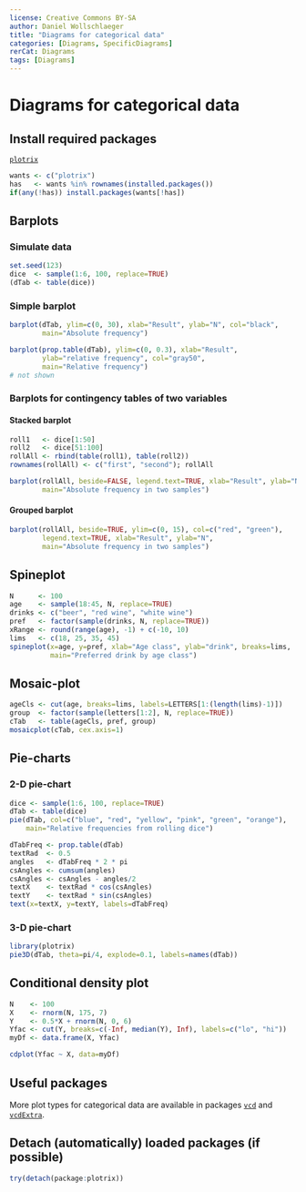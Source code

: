 ```yaml
---
license: Creative Commons BY-SA
author: Daniel Wollschlaeger
title: "Diagrams for categorical data"
categories: [Diagrams, SpecificDiagrams]
rerCat: Diagrams
tags: [Diagrams]
---
```


Diagrams for categorical data
=========================

Install required packages
-------------------------

[`plotrix`](http://cran.r-project.org/package=plotrix)

```r
wants <- c("plotrix")
has   <- wants %in% rownames(installed.packages())
if(any(!has)) install.packages(wants[!has])
```

Barplots
-------------------------

### Simulate data
    
```r
set.seed(123)
dice  <- sample(1:6, 100, replace=TRUE)
(dTab <- table(dice))
```

###  Simple barplot

```r
barplot(dTab, ylim=c(0, 30), xlab="Result", ylab="N", col="black",
        main="Absolute frequency")
```

```r
barplot(prop.table(dTab), ylim=c(0, 0.3), xlab="Result",
        ylab="relative frequency", col="gray50",
		main="Relative frequency")
# not shown
```

### Barplots for contingency tables of two variables

#### Stacked barplot

```r
roll1   <- dice[1:50]
roll2   <- dice[51:100]
rollAll <- rbind(table(roll1), table(roll2))
rownames(rollAll) <- c("first", "second"); rollAll

barplot(rollAll, beside=FALSE, legend.text=TRUE, xlab="Result", ylab="N",
        main="Absolute frequency in two samples")
```

#### Grouped barplot

```r
barplot(rollAll, beside=TRUE, ylim=c(0, 15), col=c("red", "green"),
        legend.text=TRUE, xlab="Result", ylab="N",
        main="Absolute frequency in two samples")
```

Spineplot
-------------------------

```r
N      <- 100
age    <- sample(18:45, N, replace=TRUE)
drinks <- c("beer", "red wine", "white wine")
pref   <- factor(sample(drinks, N, replace=TRUE))
xRange <- round(range(age), -1) + c(-10, 10)
lims   <- c(18, 25, 35, 45)
spineplot(x=age, y=pref, xlab="Age class", ylab="drink", breaks=lims,
          main="Preferred drink by age class")
```

Mosaic-plot
-------------------------

```r
ageCls <- cut(age, breaks=lims, labels=LETTERS[1:(length(lims)-1)])
group  <- factor(sample(letters[1:2], N, replace=TRUE))
cTab   <- table(ageCls, pref, group)
mosaicplot(cTab, cex.axis=1)
```

Pie-charts
-------------------------

### 2-D pie-chart

```r
dice <- sample(1:6, 100, replace=TRUE)
dTab <- table(dice)
pie(dTab, col=c("blue", "red", "yellow", "pink", "green", "orange"),
    main="Relative frequencies from rolling dice")

dTabFreq <- prop.table(dTab)
textRad  <- 0.5
angles   <- dTabFreq * 2 * pi
csAngles <- cumsum(angles)
csAngles <- csAngles - angles/2
textX    <- textRad * cos(csAngles)
textY    <- textRad * sin(csAngles)
text(x=textX, y=textY, labels=dTabFreq)
```

### 3-D pie-chart

```r
library(plotrix)
pie3D(dTab, theta=pi/4, explode=0.1, labels=names(dTab))
```

Conditional density plot
-------------------------

```r
N    <- 100
X    <- rnorm(N, 175, 7)
Y    <- 0.5*X + rnorm(N, 0, 6)
Yfac <- cut(Y, breaks=c(-Inf, median(Y), Inf), labels=c("lo", "hi"))
myDf <- data.frame(X, Yfac)
```

```r
cdplot(Yfac ~ X, data=myDf)
```

Useful packages
-------------------------

More plot types for categorical data are available in packages [`vcd`](http://cran.r-project.org/package=vcd) and [`vcdExtra`](http://cran.r-project.org/package=vcdExtra).

Detach (automatically) loaded packages (if possible)
-------------------------

```r
try(detach(package:plotrix))
```
